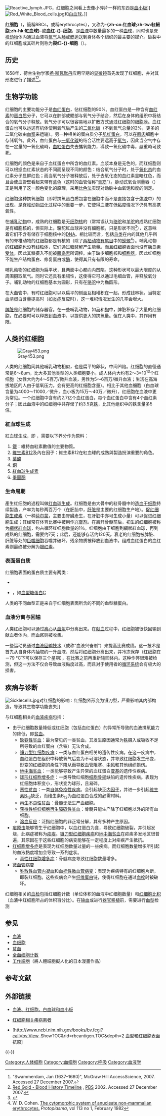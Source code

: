 {{refimprove|time=2018-07-11T06:49:39+00:00}}
{{NoteTA
|G1=Lifesciences
|G2=ME
|T=zh-cn:红细胞; zh-tw:紅血球; zh-hk:紅細胞;
|1=zh-cn:红细胞; zh-tw:紅血球; zh-hk:紅細胞;
}}
{{Infobox cell
| Name = 紅血球
| Latin= 
| Image = redbloodcells.jpg
| Caption = [[掃描式電子顯微鏡|掃描式電子顯微鏡]]下的[[人類|人類]]紅血球（直徑約為6-8微米）
| Image2 = 
| Caption2 = 
| Precursor = 
| Acronym = RBC
| System = 
| Function = [[氧氣|氧氣]]運輸
}}
[[File:Reactive_lymph.JPG|thumb]]，红细胞之间看上去像小碎片一样的东西是[[血小板|血小板]]]]
[[File:Red_White_Blood_cells.jpg|thumb]]和[[白血球|白血球]]。]]

'''红细胞'''（{{Lang-en|Red blood cells}}，簡稱RBCs，或稱erythrocytes），又称为'''-{zh-cn:红血球;zh-tw:紅細胞;zh-hk:紅血球}-'''或'''血红-{}-细胞'''，是[[血液|血液]]中数量最多的一种[[血球|血球]]，同时也是[[脊椎动物|脊椎动物]]体内通过血液将[[氧气|氧气]]从[[肺|肺]]或[[鰓|鰓]]运送到身体各个組织的最主要的媒介。破裂中的红细胞或其碎片则称为'''裂红-{}-细胞'''（{{lang|en|schistocyte}}）。

== 历史 ==
1658年，荷兰生物学家[[扬·斯瓦默丹|扬·斯瓦默丹]]应用早期的[[显微镜|显微镜]]首先发现了红细胞，并对其形态进行了描述<ref>"Swammerdam, Jan (1637–1680)", McGraw Hill AccessScience, 2007. Accessed 27 December 2007.</ref><ref>[http://www.pbs.org/wnet/redgold Red Gold - Blood History Timeline] {{Wayback|url=http://www.pbs.org/wnet/redgold |date=20080815122803 }}, [[PBS|PBS]] 2002. Accessed 27 December 2007.</ref>。

== 生物学功能 ==
红细胞的主要功能分子是[[血红蛋白|血红蛋白]]，佔红细胞的90%。血红蛋白是一种含有[[血红素|血红素]]的[[蛋白质|蛋白质]]分子，它可以在肺部或鳃部与氧气分子结合，然后在身体的组织中将结合的氧气分子释放。氧气分子可以很容易地以扩散方式通过红细胞的细胞膜。血红蛋白也可以运送有机体使用氧气后产生的[[二氧化碳|二氧化碳]]（不到氧气总量的2%，更多的二氧化碳由[[血浆|血浆]]来运输）。另一种相关的蛋白质分子[[肌红蛋白|肌红蛋白]]，可以在[[肌肉|肌肉]]细胞中存储氧气。此外，血红蛋白与[[一氧化碳|一氧化碳]]的结合活性要远高于[[氧气|氧气]]，因此当空气中存在一定量的一氧化碳時，[[血紅蛋白|血紅蛋白]]失去攜氧能力，導致一氧化碳中毒，嚴重時可致死。

红细胞的颜色是来自于血红蛋白中所含的血红素。血浆本身是无色的，而红细胞则可以根据血红素状态的不同而呈现不同的颜色：结合氧气分子时，处于[[氧化态|氧化态]]的血红素分子显鲜红色；而当氧气分子被释放后，处于去氧化态的血红素显暗红色，而且会使血管壁看起来带有蓝色（这时的血管俗称“[[青筋|青筋]]”）。脉动式氧合测量器（{{tsl|en|Pulse oximetry|Pulse oximetry}}）正是利用了这一颜色变化的原理，采用[[比色法|比色法]]实现对动脉中血氧饱和度的测定。

红细胞这种携氧细胞（即将携氧蛋白质包含在细胞中而不是直接包含于[[体液|体液]]中）的出现，是[[脊椎动物|脊椎动物]][[进化|进化]]过程中的重要一步，它使得血液在低黏度情况下仍具有高携氧性。

在[[哺乳动物|哺乳动物]]中，成熟的红细胞是无[[细胞核|细胞核]]的（常常误认为[[骆驼|骆驼]]和[[羊驼|羊驼]]的成熟红细胞是有细胞核的，但实际上，駱駝紅血球并没有細胞核，只是形狀不同<ref>{{Cite web|title=骆驼独特的红细胞-骆驼网-内蒙古骆驼研究院|url=http://www.china-camel.com/index.php?s=/articles/1043.html|accessdate=2021-04-20|work=www.china-camel.com|archive-date=2021-04-20|archive-url=https://web.archive.org/web/20210420035454/http://www.china-camel.com/index.php?s=%2Farticles%2F1043.html|dead-url=no}}</ref>），这意味着它们不含有储存于细胞核中的[[DNA|DNA]]。相比较而言，包括[[鸟类|鸟类]]在内的其他几乎所有的脊椎动物的红细胞都是有核的（除了[[两栖动物|两栖动物]][[有尾目|有尾目]]中的[[蝾螈|蝾螈]]<ref>W. D. Cohen. [http://www.springerlink.com/content/q88qv27q77620746/ The cytomorphic system of anucleate non-mammalian erythrocytes.]{{Dead link|date=2020年3月 |bot=InternetArchiveBot |fix-attempted=yes }} ''Protoplasma'', vol 113 no 1, February 1982</ref>）。哺乳动物的红细胞也没有[[线粒体|线粒体]]，它们通过[[糖酵解|糖酵解]]产生能量。而且红细胞表面也没有[[胰岛素受体|胰岛素受体]]，因此其糖摄入不能被[[胰岛素|胰岛素]]所调控。由于缺少细胞核和[[细胞器|细胞器]]，因此红细胞不能生产结构蛋白、修复蛋白或[[酶|酶]]，使得其只有有限的寿命。

哺乳动物的红细胞为扁平状，且两面中心都向内凹陷。这种形状可以最大限度的从周围摄取氧气。同时它还具有柔韧性，这使得它可以通过毛细血管，并释放氧分子。哺乳动物的红细胞基本为圆形，只有在[[骆驼|骆驼]]中为椭圆形。

在大血管中，有时红细胞可以以扁平的侧面互相堆积在一起，形成钱串状。当特定血清蛋白含量提高时（如[[炎症|炎症]]反应时），这一堆积情况发生的几率会增大。

[[脾脏|脾脏]]是红细胞的储存器官。在一些哺乳动物，如[[马|马]]和[[狗|狗]]中，脾脏积存了大量的红细胞，在必要时可以释放到血液中，以提供更大的携氧量。但在人类中，其作用有限。

== 人类的红细胞 ==
[[File:Gray453.png|right]]

人类的红细胞同其他哺乳动物相似，也是扁平的卵状，中间凹陷。红细胞的直径通常是6～8µm，比大多其他类型的人类细胞要小。成人体内大约有2～3×10<sup>13</sup>个红细胞（女性大约为4～5百万/微升血液，男性为5～6百万/微升血液；生活在高海拔地区的人由于低氧压力，会有更高的红细胞含量）。相比于其他血细胞（白血球含量为4000～11000／微升，血小板为15万～40万／微升），红细胞在血液中更为常见。一个红细胞中含有约2.7亿个血红蛋白，每个血红蛋白中含有4个血红素分子；因此血液中的红细胞中共存储了约3.5克[[铁|铁]]，比其他组织中的铁含量多5倍。

=== 紅血球生成 ===
紅血球生成，即 {{lang|en|Erythropoiesis}} ，需要以下养分作为原料：
# [[鐵|鐵]]：維持血紅素數值的主要物質。
# [[維生素B12|維生素B12]]及內在因子：維生素B12在紅血球的成熟與製造扮演重要的角色。
# [[葉酸|葉酸]]
# [[銅|銅]]
# [[紅血球生成素|紅血球生成素]]
# [[睪固酮|睪固酮]]

=== 生命周期 ===
產生红细胞的過程叫做[[红细胞生成|红血球生成]]。红细胞是由大骨中的紅骨髓中的[[造血干细胞|造血干细胞]]持续製造，产率为每秒两百万个（在胚胎中，[[肝脏|肝脏]]是主要的红细胞生产地）。[[促红细胞生成素|促红细胞生成素]]（一种[[荷尔蒙|荷尔蒙]]，主要由腎臟產生，在肝脏中亦可生成小量）可以促进红细胞生成；其经常在体育比赛中被用作[[兴奋剂|兴奋剂]]。在离开骨髓前后，初生的红细胞被称为[[網狀紅血球|網狀紅血球]]，约占循环红细胞数量的1％。红细胞由干细胞到網狀紅血球，再到成熟的红细胞，需要约7天；此后，还能够存活约120天。衰老的红细胞被脾脏、肝脏等处的[[巨噬细胞|巨噬细胞]]吞噬并破坏，残余物质被释放到血液中。组成血红蛋白的血红素则最终被分解为[[胆红素|胆红素]]。

=== 表面蛋白质 ===
红细胞表面的蛋白质主要有两类：
* {{tsl|en|Band 3|Band 3}}
* {{tsl|en|glycophorin|血型糖蛋白}}，如[[血型糖蛋白C|血型糖蛋白C]]
人类的不同血型正是来自于红细胞表面所含的不同的血型糖蛋白。

=== 血液分离与回输 ===
人类红细胞可以通过[[离心|离心]]从[[血浆|血浆]]中分离出来。在[[献血|献血]]过程中，红细胞被很快回输到献血者体内，而血浆则被收集。

一些运动员通过[[血液回输技术|血液回输技术]]（或称“血液兴奋剂”）来提高比赛成绩。这一技术是首先从自身体内抽取约一升血液，然后将红细胞分离出来，并冷冻保存（红细胞在－79 °C下可以保存三个星期），在比赛之前再重新输回体内。这种作弊很难被检测，但这一方法不仅会导致血液黏度过高，而且对于使用者的[[循环系统|循环系统]]会有极大的损害。

== 疾病与诊断 ==
[[File:Sicklecells.jpg|frame]]对红细胞的影响：红细胞外形变为镰刀型，严重影响其内部构造，导致其生物学功能丧失]]

与红细胞相关的[[血液疾病|血液疾病]]包括：
* 由于红细胞数量降低或红细胞（包括血红蛋白）的异常所导致的血液携氧能力的降低，即[[贫血|贫血]]。
** [[缺铁性贫血|缺铁性贫血]]：最为常见的一类贫血，其发生原因通常为[[铁|铁]]摄入或吸收不足所导致的血红蛋白（含铁）无法合成。
** [[镰刀型红细胞疾病|镰刀型红细胞疾病]]：一类与血红蛋白相关的遗传性疾病。在这一疾病中，血红蛋白在组织中释放氧气后变为不可溶状态，并导致红细胞发生形变，形变的红细胞的柔性下降从而导致血管阻塞、[[中风|中风]]和其他组织损伤。
** [[地中海贫血|地中海贫血]]：一类能够导致产生异常的血红蛋白[[蛋白质亚基|亚基]]的遗传性疾病。
** [[球形红细胞增多症|球形红细胞增多症]]：一类导致红细胞[[细胞骨架|细胞骨架]]缺陷的遗传性疾病。表现为红细胞体积变小，形状变为球形，且易碎。
** [[恶性贫血|恶性贫血]]：一类[[自体免疫性疾病|自体免疫性疾病]]。会引起缺乏[[内因子|内因子]]，并进一步引起[[维生素B12|维生素B<sub>12</sub>]]缺乏，而维生素B<sub>12</sub>为血红蛋白合成的必需材料。
** [[再生不良性贫血|再生不良性贫血]]：[[骨髓|骨髓]]无法生产血细胞。
** [[获得性纯红细胞再生障碍性贫血|获得性纯红细胞再生障碍性贫血]]：骨髓只能生产除了红细胞以外的所有血细胞。
** [[溶血反应|溶血反应]]：泛指红细胞的非正常分解，其有多种产生原因。
* [[疟原虫|疟原虫]]能够寄生于红细胞中，以血红蛋白为食，导致红细胞破裂，并引起发烧，此病症被称为[[疟疾|疟疾]]。[[镰刀型红细胞疾病|镰刀型红细胞疾病]]和[[地中海贫血|地中海贫血]]在疟疾多发地区很普遍，其原因在于这些红细胞的病变能够在一定程度上对疟疾产生抵抗。
* [[红细胞增多症|红细胞增多症]]是表现为红细胞数量过量的一些疾病。而红细胞数量增多所引起的血液黏度增加会导致一系列症状。
** [[真性红细胞增多症|真性红细胞增多症]]：骨髓病变导致红细胞数量增多。
* [[微血管病变|微血管病变]]
** [[弥散性血管内凝血|弥散性血管内凝血]]和[[血栓性微血管病变|血栓性微血管病变]]：表现为疾病特有的红细胞片断，即裂红细胞。这些疾病会产生[[纤维蛋白|纤维蛋白]]链，使得红细胞在通过[[血栓|血栓]]时被破坏。

红细胞相关的[[血检|血检]]包括红细胞计数（单位体积的血液中红细胞数量）和[[红细胞比积|红细胞比积]]（血液中红细胞所占的体积百分比）。在[[输血|输血]]或进行[[器官移植|器官移植]]前，需要进行[[血型|血型]]检测

== 参见 ==
* [[血液|血液]]
* [[血细胞|血细胞]]
* [[贫血|贫血]]
* [[全血细胞计数|全血细胞计数]]
* [[工作細胞|工作細胞]]（將人體細胞擬人化的日本漫畫作品）

== 参考文献 ==
{{reflist}}

== 外部链接 ==
* {{en}}[https://web.archive.org/web/20060703170109/http://www2.ufp.pt/~pedros/qfisio/blood.htm 血液、红细胞、白血球和血小板]
* {{en}}[https://web.archive.org/web/20070929083216/http://professorpatents.com/rbc.htm 红细胞相关疾病患者]
* {{en}}[http://www.ncbi.nlm.nih.gov/books/bv.fcgi?call=bv.View..ShowTOC&rid=rbcantigen.TOC&depth=2 血型和红细胞表面抗原] {{Wayback|url=http://www.ncbi.nlm.nih.gov/books/bv.fcgi?call=bv.View..ShowTOC&rid=rbcantigen.TOC&depth=2 |date=20070609090814 }}
{{-}}{{血液}}{{輸血醫學}}
{{血液检验项目}}
{{Myeloid blood tests}}

{{Authority control}}
[[Category:人体细胞|Category:人体细胞]]
[[Category:血细胞|Category:血细胞]]
[[Category:呼吸|Category:呼吸]]
[[Category:血液学|Category:血液学]]